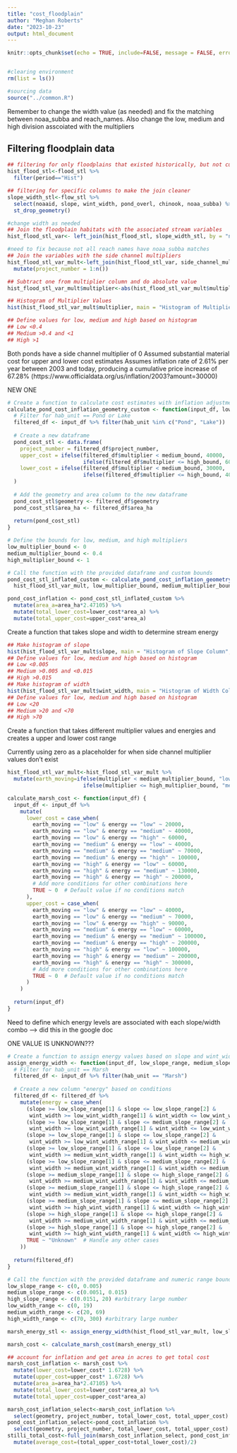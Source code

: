 ```yaml
---
title: "cost_floodplain"
author: "Meghan Roberts"
date: "2023-10-23"
output: html_document
---
```


```r
knitr::opts_chunk$set(echo = TRUE, include=FALSE, message = FALSE, error = FALSE)


#clearing environment
rm(list = ls())

#sourcing data
source("../common.R")
```







Remember to change the width value (as needed) and fix the matching between noaa_subba and reach_names.
Also change the low, medium and high division asscoiated with the multipliers


## Filtering floodplain data 
```r
## filtering for only floodplains that existed historically, but not currently
hist_flood_stl<-flood_stl %>% 
  filter(period=="Hist")

## filtering for specific columns to make the join cleaner
slope_width_stl<-flow_stl %>% 
  select(noaaid, slope, wint_width, pond_overl, chinook, noaa_subba) %>% 
  st_drop_geometry()

#change width as needed
## Join the floodplain habitats with the associated stream variables
hist_flood_stl_var<- left_join(hist_flood_stl, slope_width_stl, by = "noaaid")

#need to fix because not all reach names have noaa_subba matches
## Join the variables with the side channel multipliers
hist_flood_stl_var_mult<-left_join(hist_flood_stl_var, side_channel_mult_stl, by = c("noaa_subba"= "reach_name"))%>% 
  mutate(project_number = 1:n())

## Subtract one from multiplier column and do absolute value
hist_flood_stl_var_mult$multiplier<-abs(hist_flood_stl_var_mult$multiplier-1)

## Histogram of Multiplier Values
hist(hist_flood_stl_var_mult$multiplier, main = "Histogram of Multiplier Column", xlab = "Multiplier Values")

## Define values for low, medium and high based on histogram
## Low <0.4
## Medium >0.4 and <1
## High >1
```

Both ponds have a side channel multiplier of 0
Assumed substantial material cost for upper and lower cost estimates
Assumes inflation rate of 2.61% per year between 2003 and today, producing a cumulative price increase of 67.28% (https://www.officialdata.org/us/inflation/2003?amount=30000)

NEW ONE
```r
# Create a function to calculate cost estimates with inflation adjustment
calculate_pond_cost_inflation_geometry_custom <- function(input_df, low_bound, medium_bound, high_bound) {
  # Filter for hab_unit == Pond or Lake
  filtered_df <- input_df %>% filter(hab_unit %in% c("Pond", "Lake"))
  
  # Create a new dataframe
  pond_cost_stl <- data.frame(
    project_number = filtered_df$project_number,
    upper_cost = ifelse(filtered_df$multiplier < medium_bound, 40000, 
                        ifelse(filtered_df$multiplier <= high_bound, 60000, 80000)) * 1.6728,
    lower_cost = ifelse(filtered_df$multiplier < medium_bound, 30000, 
                        ifelse(filtered_df$multiplier <= high_bound, 40000, 60000)) * 1.6728
  )
  
  # Add the geometry and area column to the new dataframe
  pond_cost_stl$geometry <- filtered_df$geometry
  pond_cost_stl$area_ha <- filtered_df$area_ha
  
  return(pond_cost_stl)
}

# Define the bounds for low, medium, and high multipliers
low_multiplier_bound <- 0
medium_multiplier_bound <- 0.4
high_multiplier_bound <- 1

# Call the function with the provided dataframe and custom bounds
pond_cost_stl_inflated_custom <- calculate_pond_cost_inflation_geometry_custom(
  hist_flood_stl_var_mult, low_multiplier_bound, medium_multiplier_bound, high_multiplier_bound)

pond_cost_inflation <- pond_cost_stl_inflated_custom %>% 
  mutate(area_a=area_ha*2.47105) %>% 
  mutate(total_lower_cost=lower_cost*area_a) %>% 
  mutate(total_upper_cost=upper_cost*area_a)
```

Create a function that takes slope and width to determine stream energy
```r
## Make histogram of slope
hist(hist_flood_stl_var_mult$slope, main = "Histogram of Slope Column", xlab = "Slope Values")
## Define values for low, medium and high based on histogram
## Low <0.005
## Medium >0.005 and <0.015
## High >0.015
## Make histogram of width
hist(hist_flood_stl_var_mult$wint_width, main = "Histogram of Width Column", xlab = "Width Values")
## Define values for low, medium and high based on histogram
## Low <20
## Medium >20 and <70
## High >70
```


Create a function that takes different multiplier values and energies and creates a upper and lower cost range

Currently using zero as a placeholder for when side channel multiplier values don't exist
```r
hist_flood_stl_var_mult<-hist_flood_stl_var_mult %>% 
  mutate(earth_moving=ifelse(multiplier < medium_multiplier_bound, "low", 
                        ifelse(multiplier <= high_multiplier_bound, "medium", "high")))

calculate_marsh_cost <- function(input_df) {
  input_df <- input_df %>%
    mutate(
      lower_cost = case_when(
        earth_moving == "low" & energy == "low" ~ 20000,
        earth_moving == "low" & energy == "medium" ~ 40000,
        earth_moving == "low" & energy == "high" ~ 60000,
        earth_moving == "medium" & energy == "low" ~ 40000,
        earth_moving == "medium" & energy == "medium" ~ 70000,
        earth_moving == "medium" & energy == "high" ~ 100000,
        earth_moving == "high" & energy == "low" ~ 60000,
        earth_moving == "high" & energy == "medium" ~ 130000,
        earth_moving == "high" & energy == "high" ~ 200000,
        # Add more conditions for other combinations here
        TRUE ~ 0  # Default value if no conditions match
      ),
      upper_cost = case_when(
        earth_moving == "low" & energy == "low" ~ 40000,
        earth_moving == "low" & energy == "medium" ~ 70000,
        earth_moving == "low" & energy == "high" ~ 90000,
        earth_moving == "medium" & energy == "low" ~ 60000,
        earth_moving == "medium" & energy == "medium" ~ 100000,
        earth_moving == "medium" & energy == "high" ~ 200000,
        earth_moving == "high" & energy == "low" ~ 100000,
        earth_moving == "high" & energy == "medium" ~ 200000,
        earth_moving == "high" & energy == "high" ~ 300000,
        # Add more conditions for other combinations here
        TRUE ~ 0  # Default value if no conditions match
      )
    )
  
  return(input_df)
}


```

Need to define which energy levels are associated with each slope/width combo
---> did this in the google doc

ONE VALUE IS UNKNOWN???

```r
# Create a function to assign energy values based on slope and wint_width ranges
assign_energy_width <- function(input_df, low_slope_range, medium_slope_range, high_slope_range, low_wint_width_range, medium_wint_width_range, high_wint_width_range) {
  # Filter for hab_unit == Marsh
  filtered_df <- input_df %>% filter(hab_unit == "Marsh")
  
  # Create a new column "energy" based on conditions
  filtered_df <- filtered_df %>%
    mutate(energy = case_when(
      (slope >= low_slope_range[1] & slope <= low_slope_range[2] & 
       wint_width >= low_wint_width_range[1] & wint_width <= low_wint_width_range[2]) ~ "low",
      (slope >= low_slope_range[1] & slope <= medium_slope_range[2] & 
       wint_width >= low_wint_width_range[1] & wint_width <= low_wint_width_range[2]) |
      (slope >= low_slope_range[1] & slope <= low_slope_range[2] & 
       wint_width >= low_wint_width_range[1] & wint_width <= medium_wint_width_range[2]) |
      (slope >= low_slope_range[1] & slope <= low_slope_range[2] & 
       wint_width >= medium_wint_width_range[1] & wint_width <= high_wint_width_range[2]) |
      (slope >= low_slope_range[1] & slope <= medium_slope_range[2] & 
       wint_width >= medium_wint_width_range[1] & wint_width <= medium_wint_width_range[2]) |
      (slope >= medium_slope_range[1] & slope <= high_slope_range[2] & 
       wint_width >= medium_wint_width_range[1] & wint_width <= medium_wint_width_range[2]) ~ "medium",
      (slope >= medium_slope_range[1] & slope <= high_slope_range[2] & 
       wint_width >= medium_wint_width_range[1] & wint_width <= high_wint_width_range[2]) |
      (slope >= medium_slope_range[1] & slope <= medium_slope_range[2] & 
       wint_width >= high_wint_width_range[1] & wint_width <= high_wint_width_range[2]) |
      (slope >= high_slope_range[1] & slope <= high_slope_range[2] & 
       wint_width >= medium_wint_width_range[1] & wint_width <= medium_wint_width_range[2]) |
      (slope >= high_slope_range[1] & slope <= high_slope_range[2] & 
       wint_width >= high_wint_width_range[1] & wint_width <= high_wint_width_range[2]) ~ "high",
      TRUE ~ "Unknown"  # Handle any other cases
    ))
  
  return(filtered_df)
}

# Call the function with the provided dataframe and numeric range bounds
low_slope_range <- c(0, 0.005)
medium_slope_range <- c(0.0051, 0.015)
high_slope_range <- c(0.0151, 20) #arbitrary large number
low_width_range <- c(0, 19)
medium_width_range <- c(20, 69)
high_width_range <- c(70, 300) #arbitrary large number

marsh_energy_stl <- assign_energy_width(hist_flood_stl_var_mult, low_slope_range, medium_slope_range, high_slope_range, low_width_range, medium_width_range, high_width_range)

marsh_cost <- calculate_marsh_cost(marsh_energy_stl)

## account for inflation and get area in acres to get total cost
marsh_cost_inflation <- marsh_cost %>% 
  mutate(lower_cost=lower_cost* 1.6728) %>% 
  mutate(upper_cost=upper_cost* 1.6728) %>% 
  mutate(area_a=area_ha*2.47105) %>% 
  mutate(total_lower_cost=lower_cost*area_a) %>% 
  mutate(total_upper_cost=upper_cost*area_a)
```


```r
marsh_cost_inflation_select<-marsh_cost_inflation %>% 
  select(geometry, project_number, total_lower_cost, total_upper_cost)
pond_cost_inflation_select<-pond_cost_inflation %>% 
  select(geometry, project_number, total_lower_cost, total_upper_cost)
stilli_total_cost<-full_join(marsh_cost_inflation_select, pond_cost_inflation_select) %>% 
  mutate(average_cost=(total_upper_cost+total_lower_cost)/2)
```

